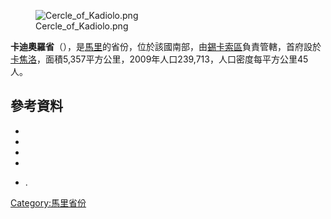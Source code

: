 [[Image:Cercle_of_Kadiolo.png|right]]

'''卡迪奧羅省'''（{{lang-fr|Cercle de Kadiolo}}），是[[馬里|馬里]]的省份，位於該國南部，由[[錫卡索區|錫卡索區]]負責管轄，首府設於[[卡焦洛|卡焦洛]]，面積5,357平方公里，2009年人口239,713，人口密度每平方公里45人。

==參考資料==
*{{citation |contribution=Common and Fundamental Operational Datasets Registry: Mali |publisher=United Nations Office for the Coordination of Humanitarian Affairs |url=http://cod.humanitarianresponse.info/country-region/mali |deadurl=yes |archiveurl=https://web.archive.org/web/20120106202217/http://cod.humanitarianresponse.info/country-region/mali |archivedate=2012-01-06 |title=存档副本 |accessdate=2015-07-10 }}
*{{citation
 |url         = http://instat.gov.ml/documentation/sikasso.pdf
 |publisher   = République de Mali: Institut National de la Statistique
 |title       = Resultats Provisoires RGPH 2009 (Région de Sikasso)
 |language    = fr
 |deadurl     = yes
 |archiveurl  = https://www.webcitation.org/6AnYveESp?url=http://instat.gov.ml/documentation/sikasso.pdf
 |archivedate = 2012-09-19
 |accessdate  = 2015-07-10
}}
*{{citation |year=1999 |title=Loi N°99-035/ Du 10 Aout 1999 Portant Création des Collectivités Territoriales de Cercles et de Régions |url=http://www.matcl.gov.ml/PDF/LoiCreationCercleReg.pdf |publisher=Ministère de l'Administration Territoriales et des Collectivités Locales, République du Mali |language=fr |deadurl=yes |archiveurl=https://web.archive.org/web/20120309073942/http://www.matcl.gov.ml/PDF/LoiCreationCercleReg.pdf |archivedate=2012-03-09 |accessdate=2015-07-10 }}
*{{citation |title=Communes de la Région de Sicasso |publisher=Ministère de l’administration territoriale et des collectivités locales, République du Mali |url=http://www.matcl.gov.ml/pdf/ComRegSikasso.pdf |language=fr |deadurl=yes |archiveurl=https://www.webcitation.org/6AnZ7FgpR?url=http://www.matcl.gov.ml/pdf/ComRegSikasso.pdf |archivedate=2012-09-19 |accessdate=2015-07-10 }}
*{{citation | title=Synthèsis des Plans de Securité Alimentaire des Communes du Cercle Kadiolo 2007-2011 | publisher=Commissariat à la Sécurité Alimentaire, République du Mali, USAID-Mali | year=2007 | url=http://www.aec.msu.edu/fs2/mali_fd_strtgy/plans/sikasso/kadiolo/psa_cercle_kadiolo.pdf | language=fr | deadurl=yes | archiveurl=https://web.archive.org/web/20110906162916/http://www.aec.msu.edu/fs2/mali_fd_strtgy/plans/sikasso/kadiolo/psa_cercle_kadiolo.pdf | archivedate=2011年9月6日 | df= | accessdate=2015年7月10日 }}.

{{coord|10|38|N|5|50|W|dim:120000_region:ML-3_type:adm2nd_source:dewiki|display=title}}

{{錫卡索區}}

[[Category:馬里省份|Category:馬里省份]]


{{Mali-geo-stub}}